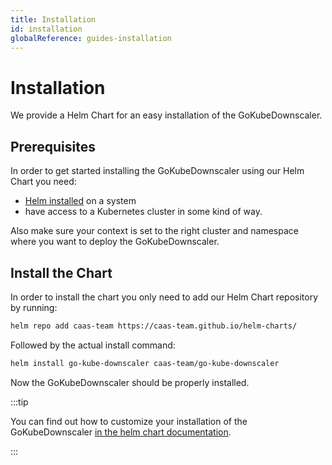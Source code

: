 ```yaml
---
title: Installation
id: installation
globalReference: guides-installation
---
```


# Installation

We provide a Helm Chart for an easy installation of the GoKubeDownscaler.

## Prerequisites

In order to get started installing the GoKubeDownscaler using our Helm Chart you need:

- [Helm installed](https://helm.sh/docs/intro) on a system
- have access to a Kubernetes cluster in some kind of way.

Also make sure your context is set to the right cluster and namespace where you want to deploy the GoKubeDownscaler.

## Install the Chart

In order to install the chart you only need to add our Helm Chart repository by running:

```bash
helm repo add caas-team https://caas-team.github.io/helm-charts/
```

Followed by the actual install command:

```bash
helm install go-kube-downscaler caas-team/go-kube-downscaler
```

Now the GoKubeDownscaler should be properly installed.

:::tip

You can find out how to customize your installation of the GoKubeDownscaler [in the helm chart documentation](ref:docs-helm-values).

:::
